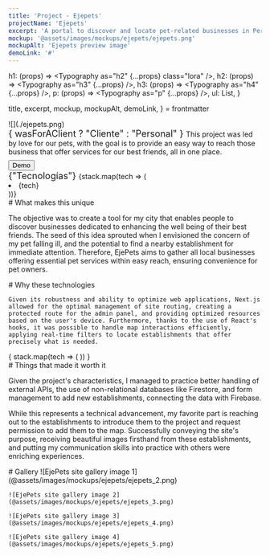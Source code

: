 ```yaml
---
title: 'Project - Ejepets'
projectName: 'Ejepets'
excerpt: 'A portal to discover and locate pet-related businesses in Pereira, Colombia.'
mockup: '@assets/images/mockups/ejepets/ejepets.png'
mockupAlt: 'Ejepets preview image'
demoLink: '#'
---
```



  h1: (props) => <Typography as="h2" {...props} class="lora" />,
  h2: (props) => <Typography as="h3" {...props} />,
  h3: (props) => <Typography as="h4" {...props} />,
  p: (props) => <Typography as="p" {...props} />,
  ul: List,
}

  title,
  excerpt,
  mockup,
  mockupAlt,
  demoLink,
} = frontmatter


<Description>
  ![](./ejepets.png)
  <Fragment slot="content">
    <div>
      <Typography as="p" class="semibold" style="font-size: 1.125rem">
        { wasForAClient ? "Cliente" : "Personal" }
      </Typography>
      This project was led by love for our pets, with the goal is to provide an easy way to reach those business that offer services for our best friends, all in one place.
      <Button
        as="a"
        href={demoLink}
        style="margin-top: 8px; display: block; width: fit-content;"
      >
        Demo
      </Button>
    </div>
    <div>
      <Typography as="p" class="semibold" style="font-size: 1.125rem">
        {"Tecnologías"}
      </Typography>
      <List>
        {stack.map(tech => (
          <li>{tech}</li>
        ))}
      </List>
    </div>
  </Fragment>
</Description>

<Row paddedRight>
  # What makes this unique

  The objective was to create a tool for my city that enables people to discover businesses dedicated to enhancing the well being of their best friends. The seed of this idea sprouted when I envisioned the concern of my pet falling ill, and the potential to find a nearby establishment for immediate attention. Therefore, EjePets aims to gather all local businesses offering essential pet services within easy reach, ensuring convenience for pet owners.
</Row>

<Row evenColumns inverted>
  <div>
    # Why these technologies

    Given its robustness and ability to optimize web applications, Next.js allowed for the optimal management of site routing, creating a protected route for the admin panel, and providing optimized resources based on the user's device. Furthermore, thanks to the use of React's hooks, it was possible to handle map interactions efficiently, applying real-time filters to locate establishments that offer precisely what is needed.
  </div>
  <div>
    {
      stack.map(tech => (
        <TechCard tech={tech} />
      ))
    }
  </div>
</Row>

<Row centered>
  # Things that made it worth it

  Given the project's characteristics, I managed to practice better handling of external APIs, the use of non-relational databases like Firestore, and form management to add new establishments, connecting the data with Firebase.

  While this represents a technical advancement, my favorite part is reaching out to the establishments to introduce them to the project and request permission to add them to the map. Successfully conveying the site's purpose, receiving beautiful images firsthand from these establishments, and putting my communication skills into practice with others were enriching experiences.
</Row>

<Row> 
  # Gallery

  <Gallery>
    ![EjePets site gallery image 1](@assets/images/mockups/ejepets/ejepets_2.png)

    ![EjePets site gallery image 2](@assets/images/mockups/ejepets/ejepets_3.png)

    ![EjePets site gallery image 3](@assets/images/mockups/ejepets/ejepets_4.png)

    ![EjePets site gallery image 4](@assets/images/mockups/ejepets/ejepets_5.png)
  </Gallery>
</Row>

